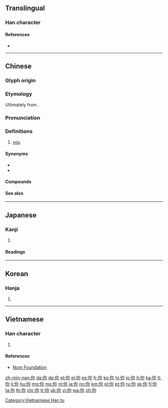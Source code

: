 {{also|妳|您|祢|儞}}
==Translingual==
{{stroke order}}
{{stroke order|type=animate}}

===Han character===
{{Han char|rn=9|rad=人|as=5|sn=7|four=2729.0,2729.2|canj=ONF|ids=⿰亻尔}}

====References====
* {{Han ref|kx=0100.021|dkj=00471|dj=0205.040|hdz=10137.050|uh=4F60|ud=20320|bh=A741|bd=42817}}

----

==Chinese==
{{zh-forms|alt=伱,儞,伲,𤙌,汝-Min Nan,㚢-Hakka}}

===Glyph origin===
{{Han compound|人|尔|alt1=亻|ls=psc}}

===Etymology===
Ultimately from {{inh|zh|sit-pro|*na-ŋ||you}}.

===Pronunciation===
{{zh-pron
|m=nǐ
|ma=y
|c=nei5
|ca=yue-你.oga
|h=pfs=ngì/ǹ/n:ǹg/n:nì;gd=ngi2/n2
|mn=ní/xm,zz,kh,tn,tc,yl,hc:lí/qz,lk,sx,km,hc:lír/tp,mg:lú
|mn_note=lí/lír/lú - common substitute for {{zh-l|*汝}}
|mc=
|oc=y
|w=3nyi,2'ni
|x=nyi3
|cat=pron
}}

===Definitions===
{{zh-hanzi}}

# {{lb|zh|informal}} [[you]] {{gloss|the person spoken to or written to}}
#: {{zh-x|你好|hello}}
#: {{zh-x|你 今天 好 嗎？|How are '''you''' today?}}
#: {{zh-x|我 喜歡 你。|I like '''you'''.}}

====Synonyms====
* {{zh-l|您|you (polite)}}
* {{zh-l|妳|you (female)}}
{{zh-dial}}

====Compounds====
{{zh-der|你好|你們|你來我往|你死我活|你爭我奪|你追我趕|一場官司一場火，任你好漢沒處躲|不是你死，就是我活|不是我，便是你|不瞞你說|不說話，沒人當你是啞吧|你三我四|你丟我撿|你儂我儂|你咱|你家|你家的|你我|你推我擠|你推我讓|你有千條妙計，我有一定之規|你東我西|你生|你知我見|你老|你誇我逞|你謙我讓|你長我短|天知地知，你知我知|有你沒我|有你的|迷你|迷你型計算機|迷你玫瑰|迷你盆景|迷你裙|迷你豬|迷你電腦|閻王叫你三更死，誰敢留人到五更}}

====See also====
{{cmn-personal pronouns}}

{{zh-cat|Beginning}}

----

==Japanese==

===Kanji===
{{ja-kanji|grade=|rs=人05}}

# {{defn|lang=ja|sort=人05}}

====Readings====
{{ja-readings
|goon=[[に]] (ni)
|kanon=[[じ]] (ji)
|kun=[[なんじ]] (nanji), [[しかり]] (shikari), [[その]] (sono), [[のみ]] (nomi)
}}

----

==Korean==

===Hanja===
{{ko-hanja|hangeul=니|rv=ni|mr=ni}}

# {{defn|lang=ko|sort=人05}}

----

==Vietnamese==

===Han character===
{{vi-hantu|[[nể]], [[né]], [[nẻ]], [[nệ]], [[nễ]]|rs=人05}}

# {{defn|lang=vi|sort=人05}}

====References====
* [http://nomfoundation.org/common/nom_details.php?codepoint=4f60 Nom Foundation]

[[Category:Vietnamese Han tu]]

[[zh-min-nan:你]]
[[da:你]]
[[de:你]]
[[et:你]]
[[el:你]]
[[es:你]]
[[fr:你]]
[[ko:你]]
[[hi:你]]
[[io:你]]
[[it:你]]
[[ka:你]]
[[lt:你]]
[[li:你]]
[[hu:你]]
[[mg:你]]
[[ms:你]]
[[nl:你]]
[[ja:你]]
[[no:你]]
[[km:你]]
[[pl:你]]
[[pt:你]]
[[ru:你]]
[[sk:你]]
[[fi:你]]
[[ta:你]]
[[th:你]]
[[chr:你]]
[[tr:你]]
[[uk:你]]
[[vi:你]]
[[wa:你]]
[[zh:你]]